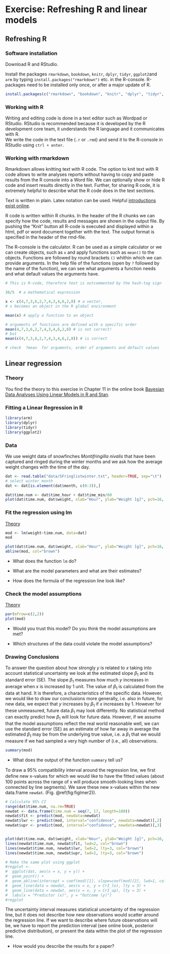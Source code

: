 # Exercise: Refreshing R and linear models {#refresher}


## Refreshing R

### Software installation

Download R and RStudio.   

Install the packages `rmarkdown`, `bookdown`, `knitr`, `dplyr`, `tidyr`, `ggplot2`and `arm` by typing `install.packages("rmarkdown")` etc. in the R-console. R-packages need to be installed only once, or after a major update of R.

```r
install.packages(c("rmarkdown", "bookdown", "knitr", "dplyr", "tidyr", "ggplot2",  "arm", "bookdown"))
```


### Working with R

Writing and editing code is done in a text editor such as Wordpad or RStudio. RStudio is recommended because it is developed by the R development core team, it understands the R language and it communicates with R.  
We write the code in the text file (`.r` or `.rmd`) and send it to the R-console in RStudio using `ctrl + enter`.  

### Working with rmarkdown

Rmarkdown allows knitting text with R code. The option to knit text with R code allows to write analyses reports without having to copy and paste results from the R console into a Word file. We can optionally show or hide R code and insert results directly in the text. Further, for sharing R code, it is extremely helpful to describe what the R code does in the text sections. 

Text is written in plain. Latex notation can be used. Helpful [introductions exist online](https://www.rstudio.com/wp-content/uploads/2015/02/rmarkdown-cheatsheet.pdf).

R code is written within R chunks. In the header of the R chunks we can specify how the code, results and messages are shown in the output file. 
By pushing the "Knit" button all R-code is executed and displayed within a html, pdf or word document together with the text. The output format is specified in the header of the rmd-file.  

The R-console is the calculator. R can be used as a simple calculator or we can create objects, such as `x` and apply functions such as `mean()` to the objects. Functions are followed by round brackets `()` whithin which we can provide arguments. In the help file of the functions (open by `?` followed by the name of the function), we can see what arguments a function needs and what default values the arguments have.  


```r
# This is R-code, therefore text is outcommented by the hash-tag sign

36/5  # a mathematical expression

x <- c(4,7,3,6,2,7,4,3,4,6,2,8) # a vector, 
# x becomes an object in the R global environment

mean(x) # apply a function to an object

# arguments of functions are defined with a specific order
mean(4,7,3,6,2,7,4,3,4,6,2,8) # is not correct!
# but
mean(c(4,7,3,6,2,7,4,3,4,6,2,8)) # is correct

# check  ?mean  for arguments, order of arguments and default values

```


## Linear regression

### Theory

You find the theory to this exercise in Chapter 11 in the online book [Bayesian Data Analyses Using Linear Models in R and Stan](https://tobiasroth.github.io/BDAEcology/lm.html).


### Fitting a Linear Regression in R

```r
library(arm)
library(dplyr)
library(tidyr)
library(ggplot2)
```

 
 
### Data 

We use weight data of snowfinches *Montifringilla nivalis* that have been captured and ringed during the winter months and we ask how the average weight changes with the time of the day.

```r
dat <- read.table("data/SFringlistwinter.txt", header=TRUE, sep="\t")
# select winter month
dat <- dat[is.element(dat$month, c(0:3)),]

dat$time.num <- dat$time_hour + dat$time_min/60
plot(dat$time.num, dat$weight, xlab="Hour", ylab="Weight [g]", pch=16, col=rgb(0,0,0,0.5), cex=0.7)
```
 
### Fit the regression using lm

[Theory](https://tobiasroth.github.io/BDAEcology/lm.html#linear-regression)


```r
mod <- lm(weight~time.num, data=dat)
mod

plot(dat$time.num, dat$weight, xlab="Hour", ylab="Weight [g]", pch=16, col=rgb(0,0,0,0.5), cex=0.7)
abline(mod, col="brown")
```
 
 *  What does the function `lm` do?
 
 * What are the model parameters and what are their estimates?
 
 * How does the formula of the regression line look like?
 

 
 
### Check the model assumptions

[Theory](https://tobiasroth.github.io/BDAEcology/residualanalysis.html)

```r
par(mfrow=c(2,2))
plot(mod)

```

* Would you trust this model? Do you think the model assumptions are met?

* Which structures of the data could violate the model assumptions?




### Drawing Conclusions
To answer the question about how strongly $y$ is related to $x$ taking into account statistical uncertainty we look at the estimated slope $\beta_{1}$ and its standard error (SE). The slope $\beta_{1}$  measures how much $y$ increases in average when $x$ is increased by 1 unit. The value of $\beta_{1}$ is calculated from the data at hand. It is therefore, a characteristics of the specific data. However, we would like to draw our conclusions more generally, i.e. also in future, for new data, we expect that $y$ increases by $\beta_{1}$ if $x$ increases by 1. However for these unmeasured, future data $\beta_{1}$  may look differently. No statistical method can exactly predict how $\beta_{1}$  will look for future data. However, if we assume that the model assumptions reflect the real world reasonable well, we can use the standard error (SE) as an estimate of how far away in average the estimated $\beta_{1}$ may be from the underlying true value, i.e. a $\beta_{1}$ that we would measure if we had sampled a very high number of (i.e., all) observations.  


```r
summary(mod)
```

*  What does the output of the function `summary` tell us?


To draw a 95% compatibility interval around the regression line, we ﬁrst deﬁne new x-values for which we would like to have the ﬁtted values (about 100 points across the range of x will produce smooth-looking lines when connected by line segments). We save these new x-values within the new data.frame `newdat`.  (Fig. \@ref(fig:figlmer2)).

```r
# Calculate 95% CI
range(dat$time.num, na.rm=TRUE)
newdat <- data.frame(time.num = seq(7, 17, length=100))
newdat$fit <- predict(mod, newdata=newdat)
newdat$lwr <- predict(mod, interval="confidence", newdata=newdat)[,2]
newdat$upr <- predict(mod, interval="confidence", newdata=newdat)[,3]


plot(dat$time.num, dat$weight, xlab="Hour", ylab="Weight [g]", pch=16, col=rgb(0,0,0,0.5), cex=0.7)
lines(newdat$time.num, newdat$fit, lwd=2, col="brown")
lines(newdat$time.num, newdat$lwr, lwd=2, lty=3, col="brown")
lines(newdat$time.num, newdat$upr, lwd=2, lty=3, col="brown")

# Make the same plot using ggplot
#regplot <- 
#  ggplot(dat, aes(x = x, y = y)) +
#  geom_point() +
#  geom_abline(intercept = coef(mod)[1], slope=coef(mod)[2], lwd=1, col="blue") +
#  geom_line(data = newdat, aes(x = x, y = CrI_lo), lty = 3) +
#  geom_line(data = newdat, aes(x = x, y = CrI_up), lty = 3) +
#  labs(x = "Predictor (x)", y = "Outcome (y)")
#regplot
```


The uncertainty interval measures statistical uncertainty of the regression line, but it does not describe how new observations would scatter around the regression line. If we want to describe where future observations will be, we have to report the prediction interval (see online book, posterior predictive distribution), or present the data within the plot of the regression line. 

* How would you describe the results for a paper?
